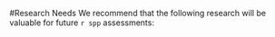 <!-- ****************************RESEARCH NEEDS**************************** -->
#Research Needs
We recommend that the following research will be valuable for future `r spp` assessments:

\begin{enumerate}

\item A longer timeseries of the juvenile rockfish CPUE in the south.

\item A commercial index in the north.  This is by far the largest segment of the fishery, and the introduction of the trawl rationalization program should mean that an index can be developed for the current fishery when the next assessment is performed.

\item More recent ages for the Southern model.  The commercial age timeseries currently stops in 2002. Otoliths have been collected for all years in the Hook \& Line survey but only samples from 2004 have been aged.

\end{enumerate}


